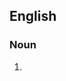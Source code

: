==English==

===Noun===
{{head|en|noun form|head=[[ball]]s [[in]] [[hand]]}}

# {{plural of|en|ball in hand}}